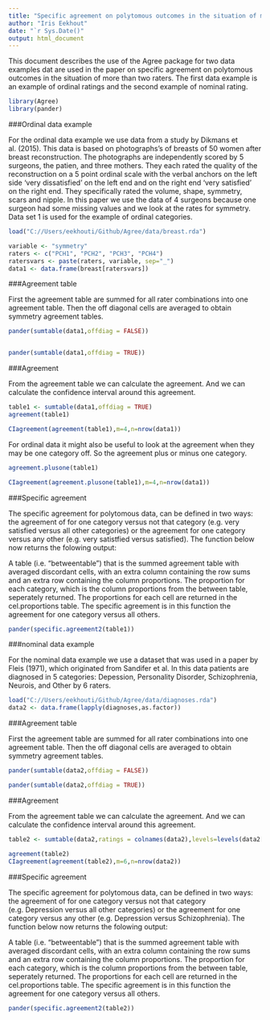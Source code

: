 ```yaml
---
title: "Specific agreement on polytomous outcomes in the situation of more than two raters"
author: "Iris Eekhout"
date: "`r Sys.Date()"
output: html_document
---
```

This document describes the use of the Agree package for two data examples dat are used in the paper on specific agreement on polytomous outcomes in the situation of more than two raters. The first data example is an example of ordinal ratings and the second example of nominal rating.

```r
library(Agree)
library(pander)

```


###Ordinal data example

For the ordinal data example we use data from a study by Dikmans et al. (2015). This data is based on photographs’s of breasts of 50 women after breast reconstruction. The photographs are independently scored by 5 surgeons, the patien, and three mothers. They each rated the quality of the reconstruction on a 5 point ordinal scale with the verbal anchors on the left side ‘very dissatisfied’ on the left end and on the right end ‘very satisfied’ on the right end. They specifically rated the volume, shape, symmetry, scars and nipple. In this paper we use the data of 4 surgeons because one surgeon had some missing values and we look at the rates for symmetry. Data set 1 is used for the example of ordinal categories.

```r
load("C://Users/eekhouti/Github/Agree/data/breast.rda")

variable <- "symmetry"
raters <- c("PCH1", "PCH2", "PCH3", "PCH4")
ratersvars <- paste(raters, variable, sep="_")
data1 <- data.frame(breast[ratersvars])


```

###Agreement table

First the agreement table are summed for all rater combinations into one agreement table. Then the off diagonal cells are averaged to obtain symmetry agreement tables.

```r
pander(sumtable(data1,offdiag = FALSE))


pander(sumtable(data1,offdiag = TRUE))

```

###Agreement

From the agreement table we can calculate the agreement. And we can calculate the confidence interval around this agreement.

```r
table1 <- sumtable(data1,offdiag = TRUE)
agreement(table1)

CIagreement(agreement(table1),m=4,n=nrow(data1))
```
For ordinal data it might also be useful to look at the agreement when they may be one category off. So the agreement plus or minus one category.

```r
agreement.plusone(table1)

CIagreement(agreement.plusone(table1),m=4,n=nrow(data1))
```

###Specific agreement

The specific agreement for polytomous data, can be defined in two ways: the agreement of for one category versus not that category (e.g. very satisfied versus all other categories) or the agreement for one category versus any other (e.g. very satistfied versus satisfied). The function below now returns the folowing output:

A table (i.e. “betweentable”) that is the summed agreement table with averaged discordant cells, with an extra column containing the row sums and an extra row containing the column proportions.
The proportion for each category, which is the column proportions from the between table, seperately returned.
The proportions for each cell are returned in the cel.proportions table.
The specific agreement is in this function the agreement for one category versus all others.
```r
pander(specific.agreement2(table1))
```


###nominal data example

For the nominal data example we use a dataset that was used in a paper by Fleis (1971), which originated from Sandifer et al. In this data patients are diagnosed in 5 categories: Depession, Personality Disorder, Schizophrenia, Neurois, and Other by 6 raters.

```r
load("C://Users/eekhouti/Github/Agree/data/diagnoses.rda")
data2 <- data.frame(lapply(diagnoses,as.factor))
```
###Agreement table

First the agreement table are summed for all rater combinations into one agreement table. Then the off diagonal cells are averaged to obtain symmetry agreement tables.

```r
pander(sumtable(data2,offdiag = FALSE))

pander(sumtable(data2,offdiag = TRUE))

```


###Agreement

From the agreement table we can calculate the agreement. And we can calculate the confidence interval around this agreement.

```r
table2 <- sumtable(data2,ratings = colnames(data2),levels=levels(data2[,1]),offdiag = TRUE)

agreement(table2)
CIagreement(agreement(table2),m=6,n=nrow(data2))
```

###Specific agreement

The specific agreement for polytomous data, can be defined in two ways: the agreement of for one category versus not that category (e.g. Depression versus all other categories) or the agreement for one category versus any other (e.g. Depression versus Schizophrenia). The function below now returns the folowing output:

A table (i.e. “betweentable”) that is the summed agreement table with averaged discordant cells, with an extra column containing the row sums and an extra row containing the column proportions.
The proportion for each category, which is the column proportions from the between table, seperately returned.
The proportions for each cell are returned in the cel.proportions table.
The specific agreement is in this function the agreement for one category versus all others.

```r
pander(specific.agreement2(table2))
```
